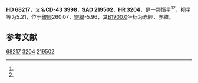 {{Starbox begin
| name = HD 68217
}}
{{Starbox observe
| epoch = [[J2000.0|J2000.0]]
| constell = {{星座名待查}}<ref name=SIMBAD>{{cite web
 | url=http://simbad.u-strasbg.fr/simbad/sim-id?Ident=HR+3204
 | title=Pulsating variable Star
 | publisher=Centre de Données astronomiques de Strasbourg
 | work=SIMBAD
 | accessdate=2012-07-13
 | archive-date=2016-03-15
 | archive-url=https://web.archive.org/web/20160315125603/http://simbad.u-strasbg.fr/simbad/sim-id?Ident=HR+3204
 | dead-url=no
 }}</ref><ref name=DATA>{{cite web
 | url=http://vizier.u-strasbg.fr/viz-bin/VizieR-5?-out.add=.&-source=5050&-corr=PK=HR&-out.max=9999&HR=3204
 | title=VizieR Detailed Page
 | accessdate=2012-07-13
 | archive-date=2016-03-05
 | archive-url=https://web.archive.org/web/20160305205630/http://vizier.u-strasbg.fr/viz-bin/VizieR-5?-out.add=.&-source=5050&-corr=PK=HR&-out.max=9999&HR=3204
 | dead-url=no
 }}</ref>
| 星官 = 
| ra = {{RA|8|9|35.9}}<ref name=SIMBAD /><ref name=DATA />
| dec = {{DEC|-44|7|22}}<ref name=SIMBAD /><ref name=DATA />
| appmag_v = 5.21<ref name=SIMBAD /><ref name=DATA />
}}
{{Starbox character
| class = B2IV-V<ref name=SIMBAD /><ref name=DATA />
| b-v = -0.19<ref name=SIMBAD /><ref name=DATA />
| u-b = <ref name=SIMBAD /><ref name=DATA />
| r-i = <ref name=SIMBAD /><ref name=DATA />
| variable = 
}}
{{Starbox astrometry
| radial_v = 
| prop_mo_ra = 8
| parallax = 
| p_error = 
}}
{{Starbox catalog
| names =CD-43 3998，[[SAO星表|SAO]] 219502，[[HD星表|HD]] 68217，[[HR星表|HR]] 3204}}
{{Starbox reference |Simbad=HR+3204}}
{{Starbox end}}

'''HD 68217'''，又名'''CD-43 3998'''，'''SAO 219502'''、'''HR 3204'''，是一颗恒星<ref name=SIMBAD /><ref name=DATA />，视星等为5.21，位于[[銀道座標系|銀經]]260.07，[[銀道座標系|銀緯]]-5.96，其[[B1900.0|B1900.0]]坐标为赤經{{RA|8|6|18}}，赤緯{{DEC|-43|-5.96|40}}。

== 参考文献 ==
{{reflist}}

{{star-stub}}

[[Category:HD和HDE天體|68217]]
[[Category:HR天體|3204]]
[[Category:SAO天體|219502]]